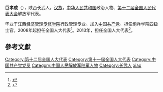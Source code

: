 '''巨孝成'''（{{bd|1972年||}}），陕西长武人，[[汉族|汉族]]，[[中华人民共和国|中华人民共和国]]政治人物、[[第十二届全国人民代表大会|第十二届全国人民代表大会]]解放军代表。

毕业于[[江西经济管理专修学院|江西经济管理专修学院]]行政管理专业。加入[[中国共产党|中国共产党]]。担任炮兵学院四级士官。2008年起担任全国人大代表<ref>{{cite news|title=全国人大代表信息-巨孝成|url= http://210.82.31.1:8084/delegate/viewDelegate.action?dbid=112757|accessdate=2013-04-05|newspaper=全国人大网|archive-url=https://web.archive.org/web/20140527214934/http://www.npc.gov.cn/delegate/viewDelegate.action?dbid=112757|archive-date=2014-05-27|dead-url=yes}}</ref>。2013年，担任全国人大代表<ref>{{cite news|title=全国人大代表信息-巨孝成|url= http://210.82.31.1:8084/delegate/viewDelegate.action?dbid=122757|accessdate=2013-04-05|newspaper=全国人大网|archive-url=https://web.archive.org/web/20180929083658/http://www.npc.gov.cn/delegate/viewDelegate.action?dbid=122757|archive-date=2018-09-29|dead-url=yes}}</ref>。

==參考文獻==
{{reflist}}
{{中国军事人物小作品}}
{{DEFAULTSORT:ju xiaocheng}}
[[Category:第十二届全国人大代表|Category:第十二届全国人大代表]]
[[Category:第十一届全国人大代表|Category:第十一届全国人大代表]]
[[Category:中国共产党党员|Category:中国共产党党员]]
[[Category:中国人民解放军陆军人物|Category:中国人民解放军陆军人物]]
[[Category:长武人|Category:长武人]]
[[Category:巨姓|xiao]]
